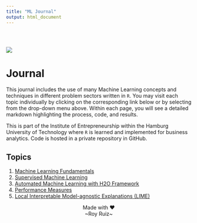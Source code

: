 ```yaml
---
title: "ML Journal"
output: html_document
---
```


<div style="padding-top: 30px;"></div>

![](images/logo.png)

# **Journal**

This journal includes the use of many Machine Learning concepts and techniques in different problem sectors written in `R`. You may visit each topic individually by clicking on the corresponding link below or by selecting from the drop-down menu above. Within each page, you will see a detailed markdown highlighting the process, code, and results.

This is part of the Institute of Entrepreneurship within the Hamburg University of Technology where `R` is learned and implemented for business analytics. Code is hosted in a private repository in GitHub.

## Topics
<ol>
<li>[Machine Learning Fundamentals](https://royruizzy.github.io/MachineLearning_R-Journal/5e01119318c9a8ebe0a0dbe4417d069d600e8557/01_ml_fund.html)</li>
<li>[Supervised Machine Learning](https://royruizzy.github.io/MachineLearning_R-Journal/5e01119318c9a8ebe0a0dbe4417d069d600e8557/02_ml_sup.html)</li>
<li>[Automated Machine Learning with H2O Framework](https://royruizzy.github.io/MachineLearning_R-Journal/5e01119318c9a8ebe0a0dbe4417d069d600e8557/03_ml_aut.html)</li>
<li>[Performance Measures](https://royruizzy.github.io/MachineLearning_R-Journal/5e01119318c9a8ebe0a0dbe4417d069d600e8557/04_perf_meas.html)</li>
<li>[Local Interpretable Model-agnostic Explanations (LIME)](https://royruizzy.github.io/MachineLearning_R-Journal/5e01119318c9a8ebe0a0dbe4417d069d600e8557/05_lime.html)</li>
</ol>

<center>Made with &hearts;<br />~Roy Ruiz~</center>